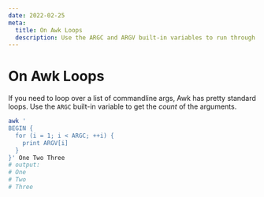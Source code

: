 ```yaml
---
date: 2022-02-25
meta:
  title: On Awk Loops
  description: Use the ARGC and ARGV built-in variables to run through loops in Awk.
---
```


# On Awk Loops

If you need to loop over a list of commandline args, Awk has pretty standard
loops. Use the `ARGC` built-in variable to get the _count_ of the arguments.

```bash
awk '
BEGIN {
  for (i = 1; i < ARGC; ++i) {
    print ARGV[i]
  }
}' One Two Three
# output:
# One
# Two
# Three
```
